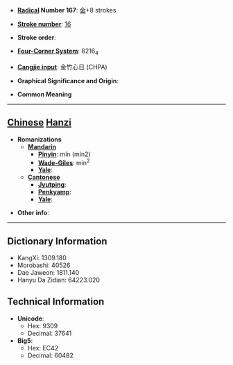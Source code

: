 * '''[[Wiktionary:Chinese radical index| Radical]] Number 167''': [[Wiktionary:Chinese radical index 金|金]]+8 strokes

* '''[[Wiktionary:Chinese total strokes index|Stroke number]]''': [[Wiktionary:Chinese total strokes index 16|16]]

* '''Stroke order''': 

* '''[[Wiktionary:Chinese four corner index|Four-Corner System]]''': 8216<sub>4</sub>

* '''[[Wiktionary:Chinese Cangjie index|Cangjie input]]''': 金竹心日 (CHPA)

* '''Graphical Significance and Origin''': 

* '''Common Meaning'''

----

== [[Chinese]] [[Hanzi]] ==

* '''Romanizations'''
** '''[[Mandarin]]'''
*** '''[[Pinyin]]''': mín (min2)
*** '''[[Wade-Giles]]''': min<sup>2</sup>
*** '''[[Yale]]''': 
** '''[[Cantonese]]'''
*** '''[[Jyutping]]''':
*** '''[[Penkyamp]]''': 
*** '''[[Yale]]''': 

* '''Other info''': 

----

== Dictionary Information ==

* KangXi: 1309.180
* Morobashi: 40526
* Dae Jaweon: 1811.140
* Hanyu Da Zidian: 64223.020

== Technical Information ==

* '''Unicode''':
** Hex: 9309
** Decimal: 37641
* '''Big5''':
** Hex: EC42
** Decimal: 60482